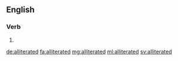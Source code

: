 ==English==

===Verb===
{{head|en}}

# {{en-past of|alliterate}}

[[de:alliterated]]
[[fa:alliterated]]
[[mg:alliterated]]
[[ml:alliterated]]
[[sv:alliterated]]